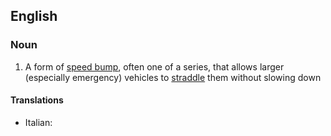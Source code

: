 ==English==

===Noun===
{{wikipedia}}
{{en-noun}}

# A form of [[speed bump]], often one of a series, that allows larger (especially emergency) vehicles to [[straddle]] them without slowing down

====Translations====
{{trans-top|speed cushion}}
* Italian: {{t|it|cuscino berlinese|m}}
{{trans-mid}}

{{trans-bottom}}